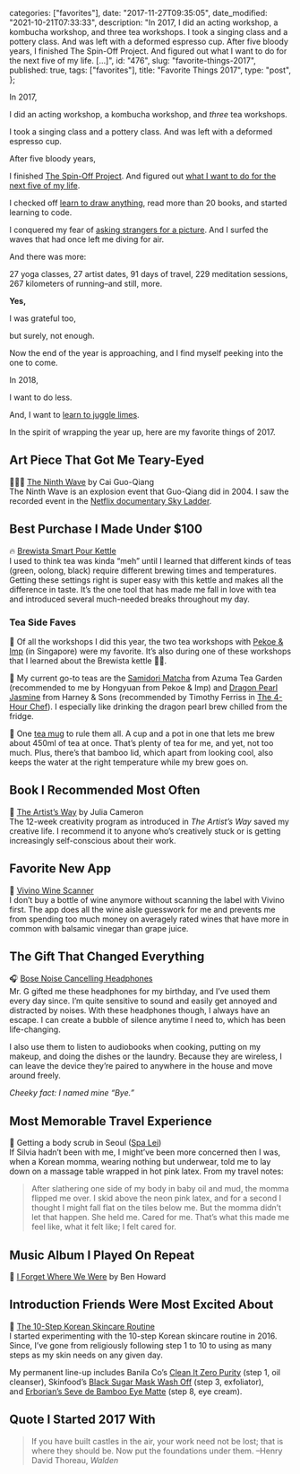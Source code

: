 
  categories: ["favorites"],
  date: "2017-11-27T09:35:05",
  date_modified: "2021-10-21T07:33:33",
  description:
    "In 2017, I did an acting workshop, a kombucha workshop, and three tea workshops. I took a singing class and a pottery class. And was left with a deformed espresso cup. After five bloody years, I finished The Spin-Off Project. And figured out what I want to do for the next five of my life. […]",
  id: "476",
  slug: "favorite-things-2017",
  published: true,
  tags: ["favorites"],
  title: "Favorite Things 2017",
  type: "post",
};


In 2017,

I did an acting workshop, a kombucha workshop, and _three_ tea workshops.

I took a singing class and a pottery class. And was left with a deformed espresso cup.

After five bloody years,

I finished [The Spin-Off Project](/tsop). And figured out [what I want to do for the next five of my life](/posts/hello-world/).

I checked off [learn to draw anything](/posts/kill-your-monsters/), read more than 20 books, and started learning to code.

I conquered my fear of [asking strangers for a picture](/tsop/posts/30-days-photography#day-1-moving-away-from-auto-mode). And I surfed the waves that had once left me diving for air.

And there was more:

27 yoga classes, 27 artist dates, 91 days of travel, 229 meditation sessions, 267 kilometers of running–and still, more.

**Yes,**

I was grateful too,

but surely, not enough.

Now the end of the year is approaching, and I find myself peeking into the one to come.

In 2018,

I want to do less.

And, I want to [learn to juggle limes](/dropbox#bucket-list-19-learn-to-juggle-limes).

In the spirit of wrapping the year up, here are my favorite things of 2017.

## Art Piece That Got Me Teary-Eyed

👨🏻‍🎨 [The Ninth Wave](https://caiguoqiang.com/projects/projects-2014/the-ninth-wave/) by Cai Guo-Qiang\
The Ninth Wave is an explosion event that Guo-Qiang did in 2004. I saw the recorded event in the [Netflix documentary Sky Ladder](https://www.netflix.com/sg/title/80097472).

## Best Purchase I Made Under $100

🔥 [Brewista Smart Pour Kettle](https://www.amazon.com/dp/B01CFHAIBQ/)\
I used to think tea was kinda “meh” until I learned that different kinds of teas (green, oolong, black) require different brewing times and temperatures. Getting these settings right is super easy with this kettle and makes all the difference in taste. It’s the one tool that has made me fall in love with tea and introduced several much-needed breaks throughout my day.

### Tea Side Faves

🔧 Of all the workshops I did this year, the two tea workshops with [Pekoe & Imp](https://www.pekoeandimp.com) (in Singapore) were my favorite. It’s also during one of these workshops that I learned about the Brewista kettle ☝🏻.

🍵 My current go-to teas are the [Samidori Matcha](https://yunomi.life/collections/ceremonial-grade-matcha/products/azuma-tea-garden-samidori-matcha-cultivar-series) from Azuma Tea Garden (recommended to me by Hongyuan from Pekoe & Imp) and [Dragon Pearl Jasmine](https://www.harney.com/products/dragon-pearl-jasmine) from Harney & Sons (recommended by Timothy Ferriss in [The 4-Hour Chef](/posts/read-100-books#31-four-hour-chef)). I especially like drinking the dragon pearl brew chilled from the fridge.

🍃 One [tea mug](https://www.teasenz.com/tea-infuser-mug-bamboo-lid#.WgqPt7Z7GV4) to rule them all. A cup and a pot in one that lets me brew about 450ml of tea at once. That’s plenty of tea for me, and yet, not too much. Plus, there’s that bamboo lid, which apart from looking cool, also keeps the water at the right temperature while my brew goes on.

## Book I Recommended Most Often

📖 [The Artist’s Way](/posts/read-100-books#65-the-artists-way) by Julia Cameron\
The 12-week creativity program as introduced in _The Artist’s Way_ saved my creative life. I recommend it to anyone who’s creatively stuck or is getting increasingly self-conscious about their work.

## Favorite New App

🍷 [Vivino Wine Scanner](https://www.vivino.com/app)\
I don’t buy a bottle of wine anymore without scanning the label with Vivino first. The app does all the wine aisle guesswork for me and prevents me from spending too much money on averagely rated wines that have more in common with balsamic vinegar than grape juice.

## The Gift That Changed Everything

🎧 [Bose Noise Cancelling Headphones](https://www.amazon.com/dp/B01E3SNO1G)\
Mr. G gifted me these headphones for my birthday, and I’ve used them every day since. I’m quite sensitive to sound and easily get annoyed and distracted by noises. With these headphones though, I always have an escape. I can create a bubble of silence anytime I need to, which has been life-changing.

I also use them to listen to audiobooks when cooking, putting on my makeup, and doing the dishes or the laundry. Because they are wireless, I can leave the device they’re paired to anywhere in the house and move around freely.

_Cheeky fact: I named mine “Bye.”_

## Most Memorable Travel Experience

🛀 Getting a body scrub in Seoul ([Spa Lei](https://www.google.com.sg/maps/place/%EC%8A%A4%ED%8C%8C%EB%A0%88%EC%9D%B4/@37.5179859,127.0159397,17z/data=!4m16!1m10!4m9!1m0!1m6!1m2!1s0x357ca3c27597064b:0x8a22db6bce1f37eb!2zU291dGggS29yZWEsIFNlb3VsLCBTZW9jaG8tZ3UsIEphbXdvbi1kb25nLCA4LTIyIOyKpO2MjOugiOydtA!2m2!1d127.0181337!2d37.5179859!3e3!3m4!1s0x357ca3c27597064b:0x8a22db6bce1f37eb!8m2!3d37.5179859!4d127.0181337?hl=en))\
If Silvia hadn’t been with me, I might’ve been more concerned then I was, when a Korean momma, wearing nothing but underwear, told me to lay down on a massage table wrapped in hot pink latex. From my travel notes:

> After slathering one side of my body in baby oil and mud, the momma flipped me over. I skid above the neon pink latex, and for a second I thought I might fall flat on the tiles below me. But the momma didn’t let that happen. She held me. Cared for me. That’s what this made me feel like, what it felt like; I felt cared for.

## Music Album I Played On Repeat

🎸 [I Forget Where We Were](https://open.spotify.com/album/4EcVVeYCeafIQk383MQfp5) by Ben Howard

## Introduction Friends Were Most Excited About

💉 [The 10-Step Korean Skincare Routine](/posts/korean-skin-care-routine/)\
I started experimenting with the 10-step Korean skincare routine in 2016. Since, I’ve gone from religiously following step 1 to 10 to using as many steps as my skin needs on any given day.

My permanent line-up includes Banila Co’s [Clean It Zero Purity](https://sokoglam.com/products/banila-co-clean-it-zero-purity) (step 1, oil cleanser), Skinfood’s [Black Sugar Mask Wash Off](https://sokoglam.com/products/skinfood-black-sugar-mask-wash-off) (step 3, exfoliator), and [Erborian’s Seve de Bamboo Eye Matte](https://sokoglam.com/products/erborian-bamboo-seve-de-bamboo-eye-matte) (step 8, eye cream).

## Quote I Started 2017 With

> If you have built castles in the air, your work need not be lost; that is where they should be. Now put the foundations under them. –Henry David Thoreau, _Walden_
